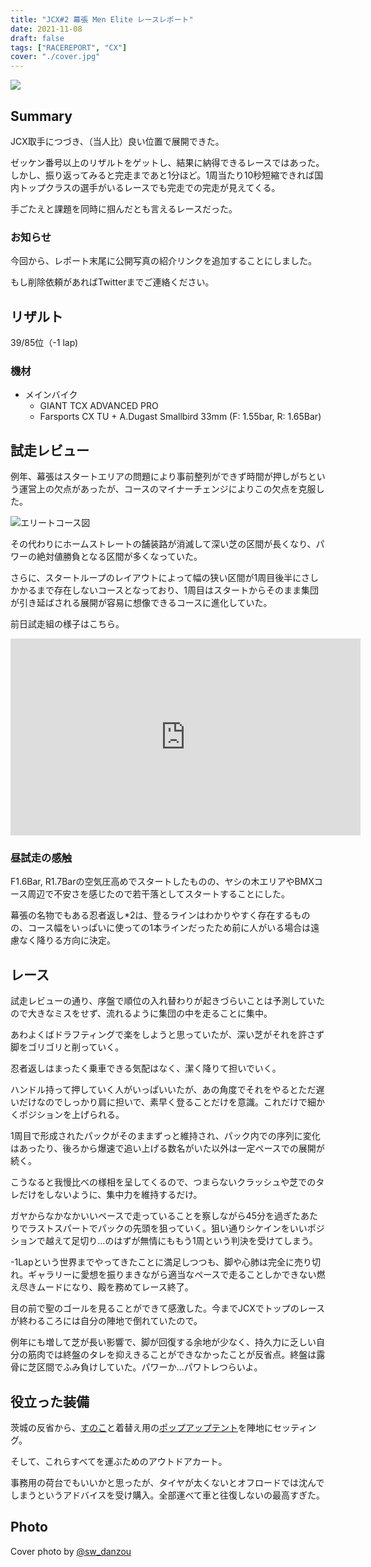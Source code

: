 ```yaml
---
title: "JCX#2 幕張 Men Elite レースレポート"
date: 2021-11-08
draft: false
tags: ["RACEREPORT", "CX"]
cover: "./cover.jpg"
---
```


![ ](./cover.jpg)

## Summary

JCX取手につづき、（当人比）良い位置で展開できた。

ゼッケン番号以上のリザルトをゲットし、結果に納得できるレースではあった。しかし、振り返ってみると完走まであと1分ほど。1周当たり10秒短縮できれば国内トップクラスの選手がいるレースでも完走での完走が見えてくる。

手ごたえと課題を同時に掴んだとも言えるレースだった。

### お知らせ

今回から、レポート末尾に公開写真の紹介リンクを追加することにしました。

もし削除依頼があればTwitterまでご連絡ください。

## リザルト

39/85位（-1 lap)

### 機材

- メインバイク
  - GIANT TCX ADVANCED PRO
  - Farsports CX TU + A.Dugast Smallbird 33mm (F: 1.55bar, R: 1.65Bar)

## 試走レビュー

例年、幕張はスタートエリアの問題により事前整列ができず時間が押しがちという運営上の欠点があったが、コースのマイナーチェンジによりこの欠点を克服した。

![エリートコース図](./course.png)

その代わりにホームストレートの舗装路が消滅して深い芝の区間が長くなり、パワーの絶対値勝負となる区間が多くなっていた。

さらに、スタートループのレイアウトによって幅の狭い区間が1周目後半にさしかかるまで存在しないコースとなっており、1周目はスタートからそのまま集団が引き延ばされる展開が容易に想像できるコースに進化していた。

前日試走組の様子はこちら。

<iframe
  width="560"
  height="315"
  src="https://www.youtube.com/embed/jqJWF2QAOfk?start=6"
  title="YouTube video player"
  frameborder="0"
  allow="accelerometer; autoplay; clipboard-write; encrypted-media; gyroscope; picture-in-picture"
  allowfullscreen
></iframe>

### 昼試走の感触

F1.6Bar, R1.7Barの空気圧高めでスタートしたものの、ヤシの木エリアやBMXコース周辺で不安さを感じたので若干落としてスタートすることにした。

幕張の名物でもある忍者返し\*2は、登るラインはわかりやすく存在するものの、コース幅をいっぱいに使っての1本ラインだったため前に人がいる場合は遠慮なく降りる方向に決定。

## レース

試走レビューの通り、序盤で順位の入れ替わりが起きづらいことは予測していたので大きなミスをせず、流れるように集団の中を走ることに集中。

あわよくばドラフティングで楽をしようと思っていたが、深い芝がそれを許さず脚をゴリゴリと削っていく。

忍者返しはまったく乗車できる気配はなく、潔く降りて担いでいく。

ハンドル持って押していく人がいっぱいいたが、あの角度でそれをやるとただ遅いだけなのでしっかり肩に担いで、素早く登ることだけを意識。これだけで細かくポジションを上げられる。

1周目で形成されたパックがそのままずっと維持され、パック内での序列に変化はあったり、後ろから爆速で追い上げる数名がいた以外は一定ペースでの展開が続く。

こうなると我慢比べの様相を呈してくるので、つまらないクラッシュや芝でのタレだけをしないように、集中力を維持するだけ。

ガヤからなかなかいいペースで走っていることを察しながら45分を過ぎたあたりでラストスパートでパックの先頭を狙っていく。狙い通りシケインをいいポジションで越えて足切り…のはずが無情にももう1周という判決を受けてしまう。

-1Lapという世界までやってきたことに満足しつつも、脚や心肺は完全に売り切れ。ギャラリーに愛想を振りまきながら適当なペースで走ることしかできない燃え尽きムードになり、殿を務めてレース終了。

目の前で聖のゴールを見ることができて感激した。今までJCXでトップのレースが終わるころには自分の陣地で倒れていたので。

例年にも増して芝が長い影響で、脚が回復する余地が少なく、持久力に乏しい自分の筋肉では終盤のタレを抑えきることができなかったことが反省点。終盤は露骨に芝区間でふみ負けしていた。パワーか…パワトレつらいよ。

## 役立った装備

茨城の反省から、[すのこ](https://amzn.to/3FipbXB)と着替え用の[ポップアップテント](https://amzn.to/3isxA0Q)を陣地にセッティング。

<Amzn asin="B00K1WWRYE" />

<Amzn asin="B017LI8HD0" />

そして、これらすべてを運ぶためのアウトドアカート。

<Amzn asin="B08P729HZ4" />

事務用の荷台でもいいかと思ったが、タイヤが太くないとオフロードでは沈んでしまうというアドバイスを受け購入。全部運べて車と往復しないの最高すぎた。

## Photo

Cover photo by [@sw_danzou](https://twitter.com/sw_danzou)
